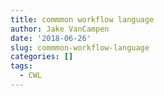 ```yaml
---
title: commmon workflow language
author: Jake VanCampen
date: '2018-06-26'
slug: commmon-workflow-language
categories: []
tags:
  - CWL
---
```

